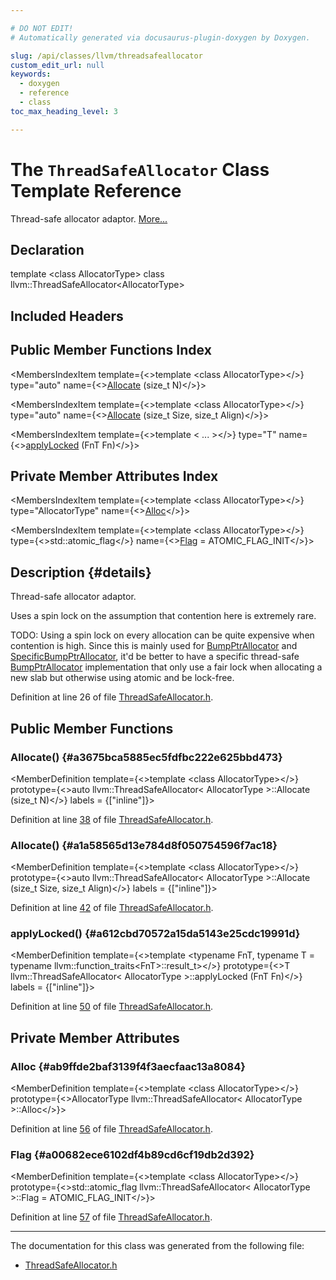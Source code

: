 ```yaml
---

# DO NOT EDIT!
# Automatically generated via docusaurus-plugin-doxygen by Doxygen.

slug: /api/classes/llvm/threadsafeallocator
custom_edit_url: null
keywords:
  - doxygen
  - reference
  - class
toc_max_heading_level: 3

---
```





# The `ThreadSafeAllocator` Class Template Reference

<DoxygenPage pluginConfig={pluginConfig}>

Thread-safe allocator adaptor. <a href="#details">More...</a>

## Declaration

<CodeBlock>template &lt;class AllocatorType&gt;
class llvm::ThreadSafeAllocator&lt;AllocatorType&gt;</CodeBlock>

## Included Headers

<IncludesList>
<IncludesListItem
  filePath="llvm/Support/ThreadSafeAllocator.h"
  permalink="/docs/api/files/include/include/llvm/include/llvm/support/threadsafeallocator-h"
  isLocal="true" />
</IncludesList>

## Public Member Functions Index

<MembersIndex>

<MembersIndexItem
  template={<>template &lt;class AllocatorType&gt;</>}
  type="auto"
  name={<><a href="#a3675bca5885ec5fdfbc222e625bbd473">Allocate</a> (size&#95;t N)</>}>
</MembersIndexItem>

<MembersIndexItem
  template={<>template &lt;class AllocatorType&gt;</>}
  type="auto"
  name={<><a href="#a1a58565d13e784d8f050754596f7ac18">Allocate</a> (size&#95;t Size, size&#95;t Align)</>}>
</MembersIndexItem>

<MembersIndexItem
  template={<>template &lt; ... &gt;</>}
  type="T"
  name={<><a href="#a612cbd70572a15da5143e25cdc19991d">applyLocked</a> (FnT Fn)</>}>
</MembersIndexItem>

</MembersIndex>

## Private Member Attributes Index

<MembersIndex>

<MembersIndexItem
  template={<>template &lt;class AllocatorType&gt;</>}
  type="AllocatorType"
  name={<><a href="#ab9ffde2baf3139f4f3aecfaac13a8084">Alloc</a></>}>
</MembersIndexItem>

<MembersIndexItem
  template={<>template &lt;class AllocatorType&gt;</>}
  type={<>std::atomic&#95;flag</>}
  name={<><a href="#a00682ece6102df4b89cd6cf19db2d392">Flag</a> = ATOMIC&#95;FLAG&#95;INIT</>}>
</MembersIndexItem>

</MembersIndex>

## Description {#details}

Thread-safe allocator adaptor.

Uses a spin lock on the assumption that contention here is extremely rare.

TODO: Using a spin lock on every allocation can be quite expensive when contention is high. Since this is mainly used for <a href="/docs/api/namespaces/llvm/#a8e612822d4ba7bb36c9c79582a567108">BumpPtrAllocator</a> and <a href="/docs/api/classes/llvm/specificbumpptrallocator">SpecificBumpPtrAllocator</a>, it&#39;d be better to have a specific thread-safe <a href="/docs/api/namespaces/llvm/#a8e612822d4ba7bb36c9c79582a567108">BumpPtrAllocator</a> implementation that only use a fair lock when allocating a new slab but otherwise using atomic and be lock-free.

Definition at line 26 of file <a href="/docs/api/files/include/include/llvm/include/llvm/support/threadsafeallocator-h">ThreadSafeAllocator.h</a>.

<SectionDefinition>

## Public Member Functions

### Allocate() {#a3675bca5885ec5fdfbc222e625bbd473}

<MemberDefinition
  template={<>template &lt;class AllocatorType&gt;</>}
  prototype={<>auto llvm::ThreadSafeAllocator&lt; AllocatorType &gt;::Allocate (size&#95;t N)</>}
  labels = {["inline"]}>

Definition at line <a href="/docs/api/files/include/include/llvm/include/llvm/support/threadsafeallocator-h/#l00038">38</a> of file <a href="/docs/api/files/include/include/llvm/include/llvm/support/threadsafeallocator-h">ThreadSafeAllocator.h</a>.
</MemberDefinition>

### Allocate() {#a1a58565d13e784d8f050754596f7ac18}

<MemberDefinition
  template={<>template &lt;class AllocatorType&gt;</>}
  prototype={<>auto llvm::ThreadSafeAllocator&lt; AllocatorType &gt;::Allocate (size&#95;t Size, size&#95;t Align)</>}
  labels = {["inline"]}>

Definition at line <a href="/docs/api/files/include/include/llvm/include/llvm/support/threadsafeallocator-h/#l00042">42</a> of file <a href="/docs/api/files/include/include/llvm/include/llvm/support/threadsafeallocator-h">ThreadSafeAllocator.h</a>.
</MemberDefinition>

### applyLocked() {#a612cbd70572a15da5143e25cdc19991d}

<MemberDefinition
  template={<>template &lt;typename FnT, typename T = typename llvm::function&#95;traits&lt;FnT&gt;::result&#95;t&gt;</>}
  prototype={<>T llvm::ThreadSafeAllocator&lt; AllocatorType &gt;::applyLocked (FnT Fn)</>}
  labels = {["inline"]}>

Definition at line <a href="/docs/api/files/include/include/llvm/include/llvm/support/threadsafeallocator-h/#l00050">50</a> of file <a href="/docs/api/files/include/include/llvm/include/llvm/support/threadsafeallocator-h">ThreadSafeAllocator.h</a>.
</MemberDefinition>

</SectionDefinition>

<SectionDefinition>

## Private Member Attributes

### Alloc {#ab9ffde2baf3139f4f3aecfaac13a8084}

<MemberDefinition
  template={<>template &lt;class AllocatorType&gt;</>}
  prototype={<>AllocatorType llvm::ThreadSafeAllocator&lt; AllocatorType &gt;::Alloc</>}>

Definition at line <a href="/docs/api/files/include/include/llvm/include/llvm/support/threadsafeallocator-h/#l00056">56</a> of file <a href="/docs/api/files/include/include/llvm/include/llvm/support/threadsafeallocator-h">ThreadSafeAllocator.h</a>.
</MemberDefinition>

### Flag {#a00682ece6102df4b89cd6cf19db2d392}

<MemberDefinition
  template={<>template &lt;class AllocatorType&gt;</>}
  prototype={<>std::atomic&#95;flag llvm::ThreadSafeAllocator&lt; AllocatorType &gt;::Flag = ATOMIC&#95;FLAG&#95;INIT</>}>

Definition at line <a href="/docs/api/files/include/include/llvm/include/llvm/support/threadsafeallocator-h/#l00057">57</a> of file <a href="/docs/api/files/include/include/llvm/include/llvm/support/threadsafeallocator-h">ThreadSafeAllocator.h</a>.
</MemberDefinition>

</SectionDefinition>

<hr/>

The documentation for this class was generated from the following file:

<ul>
<li><a href="/docs/api/files/include/include/llvm/include/llvm/support/threadsafeallocator-h">ThreadSafeAllocator.h</a></li>
</ul>

</DoxygenPage>
